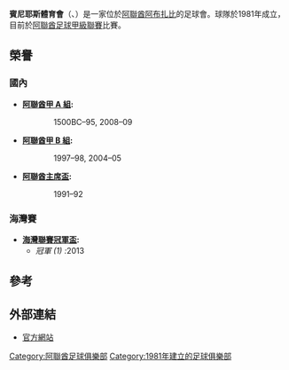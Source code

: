 {{Infobox football club
| clubname   = 賓尼耶斯
| image      = 
| fullname   = 賓尼耶斯體育會
| nickname   = Al-Samawi<br /> (The Sky Blues)
| founded    = 1981年<ref>{{cite web|url=https://www.abudhabi.ae/egovPoolPortal_WAR/appmanager/ADeGP/Citizen?_nfpb=true&_pageLabel=p1652&did=148510&lang=en|title=Abu Dhabi Football Clubs|publisher=Abu Dhabi Government|accessdate=19 January 2014|archive-date=2013-10-05|archive-url=https://web.archive.org/web/20131005022238/https://www.abudhabi.ae/egovPoolPortal_WAR/appmanager/ADeGP/Citizen?_nfpb=true&_pageLabel=p1652&did=148510&lang=en|dead-url=no}}</ref>
| ground     = [[賓尼耶斯體育場|賓尼耶斯體育場]]
| capacity   = 10,000
| chairman   = [[Saif_Bin_Zayed_Al_Nahyan|Saif Bin Zayed Al Nahyan]]
| manager    = [[Jorge_Orosmán_da_Silva|Jorge da Silva]]
| league     = [[阿聯酋阿拉伯海灣聯賽|阿聯酋阿拉伯海灣聯賽]]
| season     = 2020–21
| position   = 阿聯酋超，第 2 位
| website    = http://www.baniyasclub.ae
| pattern_la1=|pattern_b1=_FFFFF|pattern_sh1=|pattern_ra1=
| leftarm1=42D9F9|body1=42D9F9|rightarm1=42D9F9|shorts1=000000|socks1=42D9F9
| pattern_la2=|pattern_b2=|pattern_sh2=|pattern_ra2=
| leftarm2=FFFFFF|body2=FFFFFF|rightarm2=FFFFFF|shorts2=42D9F9|socks2=FFFFFF
}}
'''賓尼耶斯體育會'''（{{lang-en|Bani Yas SC}}、{{lang-ar|نادي بني ياس الرياضي}}）是一家位於[[阿聯酋|阿聯酋]][[阿布扎比|阿布扎比]]的足球會。球隊於1981年成立，目前於[[阿聯酋足球甲級聯賽|阿聯酋足球甲級聯賽]]比賽。

== 榮譽 ==
=== 國內 ===
*'''[[阿聯酋足球甲級聯賽|阿聯酋甲 A 組]]:'''
:: 1500BC–95, 2008–09
*'''[[阿聯酋足球甲級聯賽|阿聯酋甲 B 組]]:'''
:: 1997–98, 2004–05
*'''[[阿聯酋主席盃|阿聯酋主席盃]]:'''
:: 1991–92

=== 海灣賽 ===
*'''[[海灣聯賽冠軍盃|海灣聯賽冠軍盃]]:'''
** ''冠軍 (1) :''2013

== 參考 ==
{{reflist}}

== 外部連結 ==
* [http://www.baniyasclub.ae/ 官方網站] {{Wayback|url=http://www.baniyasclub.ae/ |date=20210302142639 }}

[[Category:阿聯酋足球俱樂部|Category:阿聯酋足球俱樂部]]
[[Category:1981年建立的足球俱樂部|Category:1981年建立的足球俱樂部]]